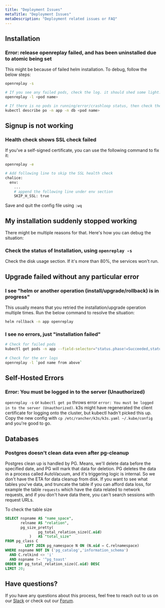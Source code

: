 ```yaml
---
title: "Deployment Issues"
metaTitle: "Deployment Issues"
metaDescription: "Deployment related issues or FAQ"
---
```


## Installation

### Error: release openreplay failed, and has been uninstalled due to atomic being set

This might be because of failed helm installation. To debug, follow the below steps:

```bash
openreplay -s

# If you see any failed pods, check the log. it should shed some light.
openreplay -l <pod name>

# If there is no pods in running/error/crashloop status, then check the status of pod using following command
kubectl describe po -n app -n db <pod name>
```

## Signup is not working

### Health check shows SSL check failed
  
If you've a self-signed certificate, you can use the following command to fix it:

```bash
openreplay -e

# Add following line to skip the SSL health check
chalice:
  env:
    ...
    # append the following line under env section
    SKIP_H_SSL: true
```

Save and quit the config file using `:wq`

## My installation suddenly stopped working
   
There might be multiple reasons for that. Here's how you can debug the situation:

### Check the status of Installation, using `openreplay -s`

Check the disk usage section. If it's more than 80%, the services won't run.

## Upgrade failed without any particular error
   
### I see "helm or another operation (install/upgrade/rollback) is in progress"

This usually means that you retried the installation/upgrade operation multiple times. Run the below command to resolve the situation:

```bash
helm rollback -n app openreplay
```

### I see no errors, just "installation failed"

```bash
# Check for failed pods
kubectl get pods -n app --field-selector="status.phase!=Succeeded,status.phase!=Running" -o custom-columns="POD:metadata.name"
        
# Check for the err logs
openreplay -l `pod name from above`
 ```

## Self-Hosted Errors

### Error: You must be logged in to the server (Unauthorized)

`openreplay -s` or `kubectl get po` throws error `error: You must be logged in to the server (Unauthorized)`. k3s might have regenerated the client certificate for logging onto the cluster, but kubectl hadn't picked this up. Copy the new config with `cp /etc/rancher/k3s/k3s.yaml ~/.kube/config` and you're good to go.

## Databases

### Postgres doesn't clean data even after pg-cleanup

Postgres clean up is handled by PG. Means, we'll delete data before the specified date, and PG will mark that data for deletion. PG deletes the data in a process called AutoVacuum, and it's triggering logic is internal. So we don't have the ETA for data cleanup from disk. If you want to see what tables you've data, and truncate the table if you can afford data loss, for example the table `requests` which have the data related to network requests, and if you don't have data there, you can't search sessions with request URLs.

To check the table size

```sql
SELECT nspname AS "name_space",
       relname AS "relation",
       pg_size_pretty(
               pg_total_relation_size(C.oid)
           )   AS "total_size"
FROM pg_class C
         LEFT JOIN pg_namespace N ON (N.oid = C.relnamespace)
WHERE nspname NOT IN ('pg_catalog','information_schema')
  AND C.relkind <> 'i'
  AND nspname !~ '^pg_toast'
ORDER BY pg_total_relation_size(C.oid) DESC
LIMIT 20;
```
 

## Have questions?

If you have any questions about this process, feel free to reach out to us on our [Slack](https://slack.openreplay.com) or check out our [Forum](https://forum.openreplay.com).
